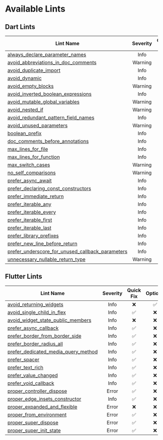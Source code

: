 # Available Lints

## Dart Lints

| Lint Name                                          | Severity | Quick Fix | Options |
| -------------------------------------------------- |:--------:|:---------:|:-------:|
| [always_declare_parameter_names]                   |   Info   |    ❌     |   ❌    |
| [avoid_abbreviations_in_doc_comments]              | Warning  |    ❌     |   ✅    |
| [avoid_duplicate_import]                           |   Info   |    ❌     |   ❌    |
| [avoid_dynamic]                                    |   Info   |    ❌     |   ❌    |
| [avoid_empty_blocks]                               | Warning  |    ❌     |   ❌    |
| [avoid_inverted_boolean_expressions]               |   Info   |    ✅     |   ❌    |
| [avoid_mutable_global_variables]                   | Warning  |    ❌     |   ❌    |
| [avoid_nested_if]                                  | Warning  |    ❌     |   ✅    |
| [avoid_redundant_pattern_field_names]             |   Info   |    ✅     |   ❌    |
| [avoid_unused_parameters]                          | Warning  |    ❌     |   ✅    |
| [boolean_prefix]                                   |   Info   |    ❌     |   ✅    |
| [doc_comments_before_annotations]                  |   Info   |    ✅     |   ❌    |
| [max_lines_for_file]                               |   Info   |    ❌     |   ✅    |
| [max_lines_for_function]                           |   Info   |    ❌     |   ✅    |
| [max_switch_cases]                                 | Warning  |    ❌     |   ✅    |
| [no_self_comparisons]                              | Warning  |    ❌     |   ❌    |
| [prefer_async_await]                               |   Info   |    ❌     |   ❌    |
| [prefer_declaring_const_constructors]              |   Info   |    ✅     |   ❌    |
| [prefer_immediate_return]                          |   Info   |    ✅     |   ❌    |
| [prefer_iterable_any]                              |   Info   |    ✅     |   ❌    |
| [prefer_iterable_every]                            |   Info   |    ✅     |   ❌    |
| [prefer_iterable_first]                            |   Info   |    ✅     |   ❌    |
| [prefer_iterable_last]                             |   Info   |    ✅     |   ❌    |
| [prefer_library_prefixes]                          |   Info   |    ✅     |   ✅    |
| [prefer_new_line_before_return]                    |   Info   |    ✅     |   ❌    |
| [prefer_underscore_for_unused_callback_parameters] |   Info   |    ❌     |   ❌    |
| [unnecessary_nullable_return_type]                 | Warning  |    ✅     |   ❌    |

## Flutter Lints

| Lint Name                             | Severity | Quick Fix | Options |
| ------------------------------------- |:--------:|:---------:|:-------:|
| [avoid_returning_widgets]             |   Info   |    ❌     |   ✅    |
| [avoid_single_child_in_flex]          |   Info   |    ✅     |   ❌    |
| [avoid_widget_state_public_members]   |   Info   |    ❌     |   ❌    |
| [prefer_async_callback]               |   Info   |    ✅     |   ❌    |
| [prefer_border_from_border_side]      |   Info   |    ✅     |   ❌    |
| [prefer_border_radius_all]            |   Info   |    ✅     |   ❌    |
| [prefer_dedicated_media_query_method] |   Info   |    ✅     |   ❌    |
| [prefer_spacer]                       |   Info   |    ✅     |   ❌    |
| [prefer_text_rich]                    |   Info   |    ✅     |   ❌    |
| [prefer_value_changed]                |   Info   |    ✅     |   ❌    |
| [prefer_void_callback]                |   Info   |    ✅     |   ❌    |
| [proper_controller_dispose]           |  Error   |    ✅     |   ❌    |
| [proper_edge_insets_constructor]      |   Info   |    ✅     |   ❌    |
| [proper_expanded_and_flexible]        |  Error   |    ❌     |   ❌    |
| [proper_from_environment]             |  Error   |    ✅     |   ❌    |
| [proper_super_dispose]                |  Error   |    ✅     |   ❌    |
| [proper_super_init_state]             |  Error   |    ✅     |   ❌    |

<!-- Dart Lints -->

[always_declare_parameter_names]: https://docs.page/charlescyt/pyramid_lint/dart-lints/always_declare_parameter_names
[avoid_abbreviations_in_doc_comments]: https://docs.page/charlescyt/pyramid_lint/dart-lints/avoid_abbreviations_in_doc_comments
[avoid_duplicate_import]: https://docs.page/charlescyt/pyramid_lint/dart-lints/avoid_duplicate_import
[avoid_dynamic]: https://docs.page/charlescyt/pyramid_lint/dart-lints/avoid_dynamic
[avoid_empty_blocks]: https://docs.page/charlescyt/pyramid_lint/dart-lints/avoid_empty_blocks
[avoid_inverted_boolean_expressions]: https://docs.page/charlescyt/pyramid_lint/dart-lints/avoid_inverted_boolean_expressions
[avoid_mutable_global_variables]: https://docs.page/charlescyt/pyramid_lint/dart-lints/avoid_mutable_global_variables
[avoid_nested_if]: https://docs.page/charlescyt/pyramid_lint/dart-lints/avoid_nested_if
[avoid_redundant_pattern_field_names]: https://docs.page/charlescyt/pyramid_lint/dart-lints/avoid_redundant_pattern_field_names
[avoid_unused_parameters]: https://docs.page/charlescyt/pyramid_lint/dart-lints/avoid_unused_parameters
[boolean_prefix]: https://docs.page/charlescyt/pyramid_lint/dart-lints/boolean_prefix
[doc_comments_before_annotations]: https://docs.page/charlescyt/pyramid_lint/dart-lints/doc_comments_before_annotations
[max_lines_for_file]: https://docs.page/charlescyt/pyramid_lint/dart-lints/max_lines_for_file
[max_lines_for_function]: https://docs.page/charlescyt/pyramid_lint/dart-lints/max_lines_for_function
[max_switch_cases]: https://docs.page/charlescyt/pyramid_lint/dart-lints/max_switch_cases
[no_self_comparisons]: https://docs.page/charlescyt/pyramid_lint/dart-lints/no_self_comparisons
[prefer_async_await]: https://docs.page/charlescyt/pyramid_lint/dart-lints/prefer_async_await
[prefer_declaring_const_constructors]: https://docs.page/charlescyt/pyramid_lint/dart-lints/prefer_declaring_const_constructors
[prefer_immediate_return]: https://docs.page/charlescyt/pyramid_lint/dart-lints/prefer_immediate_return
[prefer_iterable_any]: https://docs.page/charlescyt/pyramid_lint/dart-lints/prefer_iterable_any
[prefer_iterable_every]: https://docs.page/charlescyt/pyramid_lint/dart-lints/prefer_iterable_every
[prefer_iterable_first]: https://docs.page/charlescyt/pyramid_lint/dart-lints/prefer_iterable_first
[prefer_iterable_last]: https://docs.page/charlescyt/pyramid_lint/dart-lints/prefer_iterable_last
[prefer_library_prefixes]: https://docs.page/charlescyt/pyramid_lint/dart-lints/prefer_library_prefixes
[prefer_new_line_before_return]: https://docs.page/charlescyt/pyramid_lint/dart-lints/prefer_new_line_before_return
[prefer_underscore_for_unused_callback_parameters]: https://docs.page/charlescyt/pyramid_lint/dart-lints/prefer_underscore_for_unused_callback_parameters
[unnecessary_nullable_return_type]: https://docs.page/charlescyt/pyramid_lint/dart-lints/unnecessary_nullable_return_type

<!-- Flutter Lints -->

[avoid_returning_widgets]: https://docs.page/charlescyt/pyramid_lint/flutter-lints/avoid_returning_widgets
[avoid_single_child_in_flex]: https://docs.page/charlescyt/pyramid_lint/flutter-lints/avoid_single_child_in_flex
[avoid_widget_state_public_members]: https://docs.page/charlescyt/pyramid_lint/flutter-lints/avoid_widget_state_public_members
[prefer_async_callback]: https://docs.page/charlescyt/pyramid_lint/flutter-lints/prefer_async_callback
[prefer_border_from_border_side]: https://docs.page/charlescyt/pyramid_lint/flutter-lints/prefer_border_from_border_side
[prefer_border_radius_all]: https://docs.page/charlescyt/pyramid_lint/flutter-lints/prefer_border_radius_all
[prefer_dedicated_media_query_method]: https://docs.page/charlescyt/pyramid_lint/flutter-lints/prefer_dedicated_media_query_method
[prefer_spacer]: https://docs.page/charlescyt/pyramid_lint/flutter-lints/prefer_spacer
[prefer_text_rich]: https://docs.page/charlescyt/pyramid_lint/flutter-lints/prefer_text_rich
[prefer_value_changed]: https://docs.page/charlescyt/pyramid_lint/flutter-lints/prefer_value_changed
[prefer_void_callback]: https://docs.page/charlescyt/pyramid_lint/flutter-lints/prefer_void_callback
[proper_controller_dispose]: https://docs.page/charlescyt/pyramid_lint/flutter-lints/proper_controller_dispose
[proper_edge_insets_constructor]: https://docs.page/charlescyt/pyramid_lint/flutter-lints/proper_edge_insets_constructor
[proper_expanded_and_flexible]: https://docs.page/charlescyt/pyramid_lint/flutter-lints/proper_expanded_and_flexible
[proper_from_environment]: https://docs.page/charlescyt/pyramid_lint/flutter-lints/proper_from_environment
[proper_super_dispose]: https://docs.page/charlescyt/pyramid_lint/flutter-lints/proper_super_dispose
[proper_super_init_state]: https://docs.page/charlescyt/pyramid_lint/flutter-lints/proper_super_init_state
